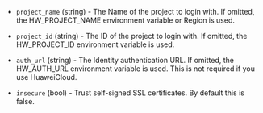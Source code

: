 <!-- Code generated from the comments of the AccessConfig struct in builder/ecs/access_config.go; DO NOT EDIT MANUALLY -->

- `project_name` (string) - The Name of the project to login with.
  If omitted, the HW_PROJECT_NAME environment variable or Region is used.

- `project_id` (string) - The ID of the project to login with.
  If omitted, the HW_PROJECT_ID environment variable is used.

- `auth_url` (string) - The Identity authentication URL.
  If omitted, the HW_AUTH_URL environment variable is used.
  This is not required if you use HuaweiCloud.

- `insecure` (bool) - Trust self-signed SSL certificates.
  By default this is false.

<!-- End of code generated from the comments of the AccessConfig struct in builder/ecs/access_config.go; -->
